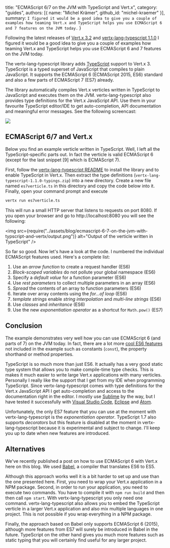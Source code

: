 
  title: "ECMAScript 6/7 on the JVM with TypeScript and Vert.x",
  category: "guides",
  authors: [{
    name: "Michel Krämer",
    github_id: "michel-kraemer"
  }],
  summary: `I figured it would be a good idea to give you a couple of examples how teaming
  Vert.x and TypeScript helps you use ECMAScript 6 and 7 features on the JVM today.`
}

Following the latest releases of [Vert.x 3.2](http://vertx.io) and
[vertx-lang-typescript 1.1.0](https://github.com/michel-kraemer/vertx-lang-typescript)
I figured it would be a good idea to give you a couple of examples how teaming
Vert.x and TypeScript helps you use ECMAScript 6 and 7 features on the JVM today.

The vertx-lang-typescript library adds [TypeScript](http://www.typescriptlang.org/) support to Vert.x 3.
TypeScript is a typed superset of JavaScript that compiles to plain JavaScript. It supports the
ECMAScript 6 (ECMAScript 2015, ES6) standard and also a few parts of ECMAScript 7 (ES7) already.

The library automatically compiles Vert.x verticles written in
TypeScript to JavaScript and executes them on the JVM. vertx-lang-typescript also provides
type definitions for the Vert.x JavaScript API. Use them in your favourite
TypeScript editor/IDE to get auto-completion, API documentation and meaningful error
messages. See the following screencast:

<img src="https://raw.githubusercontent.com/michel-kraemer/vertx-lang-typescript/aaa67228c998bf9dc64b5f45fb407ef56169efec/screencast.gif" />

## ECMAScript 6/7 and Vert.x

Below you find an example verticle written in TypeScript. Well, I left all
the TypeScript-specific parts out. In fact the verticle is valid ECMAScript 6
(except for the last snippet [9] which is ECMAScript 7).

First, follow the [vertx-lang-typescript README](https://github.com/michel-kraemer/vertx-lang-typescript/blob/master/README.md)
to install the library and to enable TypeScript in Vert.x. Then extract the
type definitions (`vertx-lang-typescript-1.1.0-typings.zip`) into a new directory.
Create a new file named `es7verticle.ts` in this directory and copy the code
below into it. Finally, open your command prompt and execute

```bash
vertx run es7verticle.ts
```

This will run a small HTTP server that listens to requests on port 8080. If you
open your browser and go to http://localhost:8080 you will see the following:

<img src={require("../assets/blog/ecmascript-6-7-on-the-jvm-with-typscript-and-vertx/output.png")} alt="Output of the verticle written in TypeScript" />

So far so good. Now let's have a look at the code. I numbered the individual
ECMAScript features used. Here's a complete list:

1. Use an *arrow function* to create a request handler (ES6)
2. *Block-scoped variables* do not pollute your global namespace (ES6)
3. Specify a *default value* for a function parameter (ES6)
4. Use *rest parameters* to collect multiple parameters in an array (ES6)
5. *Spread* the contents of an array to function parameters (ES6)
6. Iterate over array contents using the *for...of loop* (ES6)
7. *template strings* enable *string interpolation* and *multi-line strings* (ES6)
8. Use *classes* and *inheritance* (ES6)
9. Use the new *exponentiation operator* as a shortcut for `Math.pow()` (ES7)

<Gist url="https://gist.github.com/michel-kraemer/892866038dabcb8376e6" />

## Conclusion

The example demonstrates very well how you can use ECMAScript 6 (and parts of
7) on the JVM today. In fact, there are a lot more
[cool ES6 features](http://es6-features.org/) not included in the example such
as constants (`const`), the property shorthand or method properties.

TypeScript is so much more than just ES6. It actually has a
very good static type system that allows you to make compile-time type checks.
This is makes it much easier to write large Vert.x applications with many
verticles. Personally I really like the support that I get from my IDE when
programming TypeScript. Since vertx-lang-typescript comes with type definitions
for the Vert.x JavaScript API I get auto-completion and access to the documentation
right in the editor. I mostly use [Sublime](http://www.sublimetext.com/) by the
way, but I have tested it successfully with
[Visual Studio Code](https://code.visualstudio.com/), [Eclipse](http://www.eclipse.org/)
and [Atom](https://atom.io/).

Unfortunately, the only ES7 feature that you can use at the moment with
vertx-lang-typescript is the _exponentiation operator_. TypeScript 1.7 also
supports *decorators* but this feature is disabled at the moment in
vertx-lang-typescript because it is experimental and subject to change. I'll
keep you up to date when new features are introduced.

## Alternatives

We've recently <Link href="/blog/[[...slug]]" as="/blog/vert-x-es6-back-to-the-future/" passHref={true}><a>published a post</a></Link>
on how to use ECMAScript 6 with Vert.x here on this blog. We used [Babel](https://babeljs.io/), a
compiler that translates ES6 to ES5.

Although this approach works well it is a bit harder to set up and use than the
one presented here. First, you need to wrap your Vert.x application in a NPM package.
Second, in order to run your application, you need to execute two commands.
You have to compile it with `npm run build` and then then call `npm start`.
With vertx-lang-typescript you only need one command. vertx-lang-typescript
also allows you to embed the TypeScript verticle in a larger Vert.x application
and also mix multiple languages in one project. This is not possible if you wrap
everything in a NPM package.

Finally, the approach based on Babel only supports ECMAScript 6 (2015), although
more features from ES7 will surely be introduced in Babel in the future.
TypeScript on the other hand gives you much more features such as static
typing that you will certainly find useful for any larger project.
